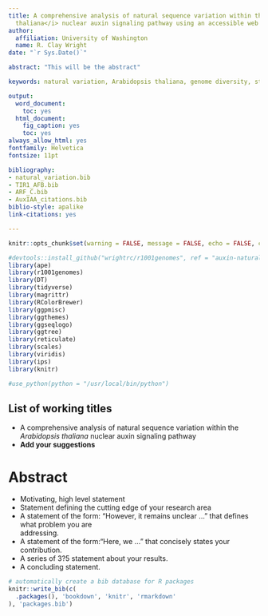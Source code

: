 ```yaml
---
title: A comprehensive analysis of natural sequence variation within the <i>Arabidopsis
  thaliana</i> nuclear auxin signaling pathway using an accessible web application
author:
  affiliation: University of Washington
  name: R. Clay Wright
date: "`r Sys.Date()`"

abstract: "This will be the abstract"

keywords: natural variation, Arabidopsis thaliana, genome diversity, structure, function, genotype, phenotype, bioconductor, bookdown, r markdown

output:
  word_document:
    toc: yes
  html_document:
    fig_caption: yes
    toc: yes
always_allow_html: yes
fontfamily: Helvetica
fontsize: 11pt

bibliography:
- natural_variation.bib
- TIR1_AFB.bib
- ARF_C.bib
- AuxIAA_citations.bib
biblio-style: apalike
link-citations: yes

---
```


```r
knitr::opts_chunk$set(warning = FALSE, message = FALSE, echo = FALSE, collapse = TRUE, comment = "#>", tidy = TRUE, cache = TRUE, cache.lazy = FALSE, out.width = "90%", fig.height=4, fig.width=7, out.extra='style="margin: auto; display: block; padding-top: 15px;"')

#devtools::install_github("wrightrc/r1001genomes", ref = "auxin-natural-variation")
library(ape)
library(r1001genomes)
library(DT)
library(tidyverse)
library(magrittr)
library(RColorBrewer)
library(ggpmisc)
library(ggthemes)
library(ggseqlogo)
library(ggtree)
library(reticulate)
library(scales)
library(viridis)
library(ips)
library(knitr)

#use_python(python = "/usr/local/bin/python")
```

## List of working titles  
* A comprehensive analysis of natural sequence variation within the <i>Arabidopsis thaliana</i> nuclear auxin signaling pathway  
* **Add your suggestions** 

# Abstract 

* Motivating, high level statement  
* Statement defining the cutting edge of your research area  
* A statement of the form: "However, it remains unclear ..." that defines what problem you are  
addressing.  
* A statement of the form:"Here, we ..."  that concisely states your contribution.  
* A series of 3?5 statement about your results.  
* A concluding statement.  

```r
# automatically create a bib database for R packages
knitr::write_bib(c(
  .packages(), 'bookdown', 'knitr', 'rmarkdown'
), 'packages.bib')
```
